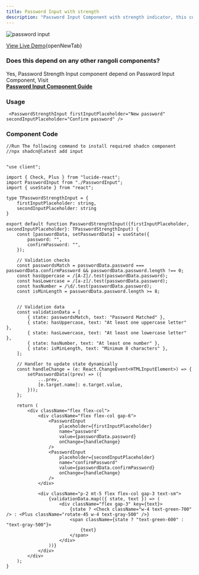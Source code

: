 ```yaml
---
title: Password Input with strength
description: "Password Input Component with strength indicator, this component helps user to choose a strong password for his account."
---
```


<Frame>
  <img src="/images/password-strength-input.png" alt="password input" />
</Frame>

[View Live Demo](https://rangoli-components.vercel.app/p/password-strength-input){openNewTab}

### Does this depend on any other rangoli components?
Yes, Password Strength Input component depend on Password Input Component, Visit<br />
**[Password Input Component Guide](https://docs.rangoliui.me/components/P/password-input)**

### Usage
```tsx anyComponent.tsx
 <PasswordStrengthInput firstInputPlaceholder="New password" secondInputPlaceholder="Confirm password" />
```

### Component Code
```tsx @app/components/PasswordStrengthInput.tsx
//Run The following command to install required shadcn component
//npx shadcn@latest add input


"use client";

import { Check, Plus } from "lucide-react";
import PasswordInput from "./PasswordInput";
import { useState } from "react";

type TPasswordStrengthInput = {
    firstInputPlaceholder: string,
    secondInputPlaceholder: string
}

export default function PasswordStrengthInput({firstInputPlaceholder, secondInputPlaceholder}: TPasswordStrengthInput) {
    const [passwordData, setPasswordData] = useState({
        password: "",
        confirmPassword: "",
    });

    // Validation checks
    const passwordsMatch = passwordData.password === passwordData.confirmPassword && passwordData.password.length !== 0;
    const hasUppercase = /[A-Z]/.test(passwordData.password);
    const hasLowercase = /[a-z]/.test(passwordData.password);
    const hasNumber = /\d/.test(passwordData.password);
    const isMinLength = passwordData.password.length >= 8;
   

    // Validation data
    const validationData = [
        { state: passwordsMatch, text: "Password Matched" },
        { state: hasUppercase, text: "At least one uppercase letter" },
        { state: hasLowercase, text: "At least one lowercase letter" },
        { state: hasNumber, text: "At least one number" },
        { state: isMinLength, text: "Minimum 8 characters" },
    ];

    // Handler to update state dynamically
    const handleChange = (e: React.ChangeEvent<HTMLInputElement>) => {
        setPasswordData((prev) => ({
            ...prev,
            [e.target.name]: e.target.value,
        }));
    };

    return (
        <div className="flex flex-col">
            <div className="flex flex-col gap-6">
                <PasswordInput
                    placeholder={firstInputPlaceholder}
                    name="password"
                    value={passwordData.password}
                    onChange={handleChange}
                />
                <PasswordInput
                    placeholder={secondInputPlaceholder}
                    name="confirmPassword"
                    value={passwordData.confirmPassword}
                    onChange={handleChange}
                />
            </div>

            <div className="p-2 mt-5 flex flex-col gap-3 text-sm">
                {validationData.map(({ state, text }) => (
                    <div className="flex gap-3" key={text}>
                        {state ? <Check className="w-4 text-green-700" /> : <Plus className="rotate-45 w-4 text-gray-500" />}
                        <span className={state ? "text-green-600" : "text-gray-500"}>
                            {text}
                        </span>
                    </div>
                ))}
            </div>
        </div>
    );
}
```